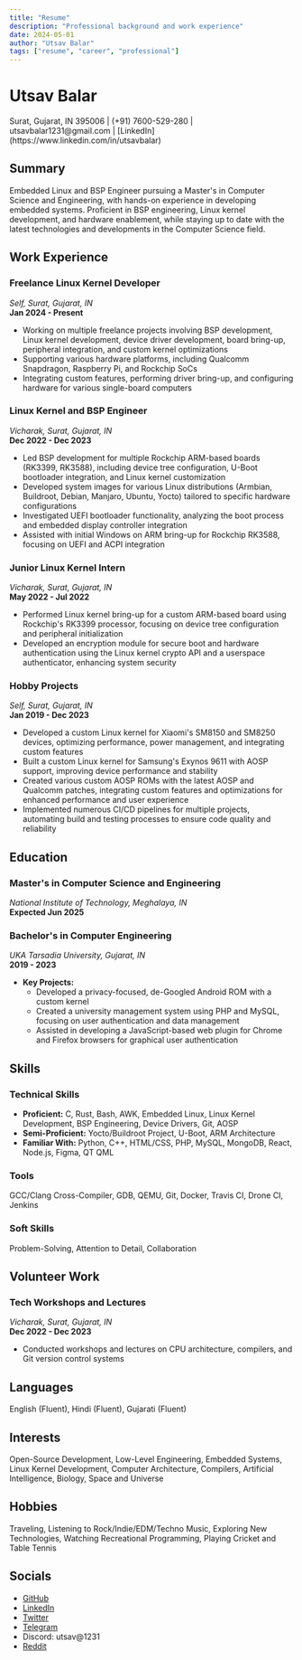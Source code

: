```yaml
---
title: "Resume"
description: "Professional background and work experience"
date: 2024-05-01
author: "Utsav Balar"
tags: ["resume", "career", "professional"]
---
```


# Utsav Balar

<div class="contact-info">
  Surat, Gujarat, IN 395006 | (+91) 7600-529-280 | utsavbalar1231@gmail.com |
  [LinkedIn](https://www.linkedin.com/in/utsavbalar)
</div>

## Summary

Embedded Linux and BSP Engineer pursuing a Master's in Computer Science and Engineering, with hands-on experience in developing embedded systems. Proficient in BSP engineering, Linux kernel development, and hardware enablement, while staying up to date with the latest technologies and developments in the Computer Science field.

## Work Experience

### Freelance Linux Kernel Developer

_Self, Surat, Gujarat, IN_  
**Jan 2024 - Present**

- Working on multiple freelance projects involving BSP development, Linux kernel development, device driver development, board bring-up, peripheral integration, and custom kernel optimizations
- Supporting various hardware platforms, including Qualcomm Snapdragon, Raspberry Pi, and Rockchip SoCs
- Integrating custom features, performing driver bring-up, and configuring hardware for various single-board computers

### Linux Kernel and BSP Engineer

_Vicharak, Surat, Gujarat, IN_  
**Dec 2022 - Dec 2023**

- Led BSP development for multiple Rockchip ARM-based boards (RK3399, RK3588), including device tree configuration, U-Boot bootloader integration, and Linux kernel customization
- Developed system images for various Linux distributions (Armbian, Buildroot, Debian, Manjaro, Ubuntu, Yocto) tailored to specific hardware configurations
- Investigated UEFI bootloader functionality, analyzing the boot process and embedded display controller integration
- Assisted with initial Windows on ARM bring-up for Rockchip RK3588, focusing on UEFI and ACPI integration

### Junior Linux Kernel Intern

_Vicharak, Surat, Gujarat, IN_  
**May 2022 - Jul 2022**

- Performed Linux kernel bring-up for a custom ARM-based board using Rockchip's RK3399 processor, focusing on device tree configuration and peripheral initialization
- Developed an encryption module for secure boot and hardware authentication using the Linux kernel crypto API and a userspace authenticator, enhancing system security

### Hobby Projects

_Self, Surat, Gujarat, IN_  
**Jan 2019 - Dec 2023**

- Developed a custom Linux kernel for Xiaomi's SM8150 and SM8250 devices, optimizing performance, power management, and integrating custom features
- Built a custom Linux kernel for Samsung's Exynos 9611 with AOSP support, improving device performance and stability
- Created various custom AOSP ROMs with the latest AOSP and Qualcomm patches, integrating custom features and optimizations for enhanced performance and user experience
- Implemented numerous CI/CD pipelines for multiple projects, automating build and testing processes to ensure code quality and reliability

## Education

### Master's in Computer Science and Engineering

_National Institute of Technology, Meghalaya, IN_  
**Expected Jun 2025**

### Bachelor's in Computer Engineering

_UKA Tarsadia University, Gujarat, IN_  
**2019 - 2023**

- **Key Projects:**
  - Developed a privacy-focused, de-Googled Android ROM with a custom kernel
  - Created a university management system using PHP and MySQL, focusing on user authentication and data management
  - Assisted in developing a JavaScript-based web plugin for Chrome and Firefox browsers for graphical user authentication

## Skills

### Technical Skills

- **Proficient:** C, Rust, Bash, AWK, Embedded Linux, Linux Kernel Development, BSP Engineering, Device Drivers, Git, AOSP
- **Semi-Proficient:** Yocto/Buildroot Project, U-Boot, ARM Architecture
- **Familiar With:** Python, C++, HTML/CSS, PHP, MySQL, MongoDB, React, Node.js, Figma, QT QML

### Tools

GCC/Clang Cross-Compiler, GDB, QEMU, Git, Docker, Travis CI, Drone CI, Jenkins

### Soft Skills

Problem-Solving, Attention to Detail, Collaboration

## Volunteer Work

### Tech Workshops and Lectures

_Vicharak, Surat, Gujarat, IN_  
**Dec 2022 - Dec 2023**

- Conducted workshops and lectures on CPU architecture, compilers, and Git version control systems

## Languages

English (Fluent), Hindi (Fluent), Gujarati (Fluent)

## Interests

Open-Source Development, Low-Level Engineering, Embedded Systems, Linux Kernel Development, Computer Architecture, Compilers, Artificial Intelligence, Biology, Space and Universe

## Hobbies

Traveling, Listening to Rock/Indie/EDM/Techno Music, Exploring New Technologies, Watching Recreational Programming, Playing Cricket and Table Tennis

## Socials

- [GitHub](https://github.com/UtsavBalar1231)
- [LinkedIn](https://linkedin.com/in/utsavbalar)
- [Twitter](https://twitter.com/UtsavTheCunt)
- [Telegram](https://t.me/UtsavTheCunt)
- Discord: utsav@1231
- [Reddit](https://reddit.com/user/UtsavTheCunt)

